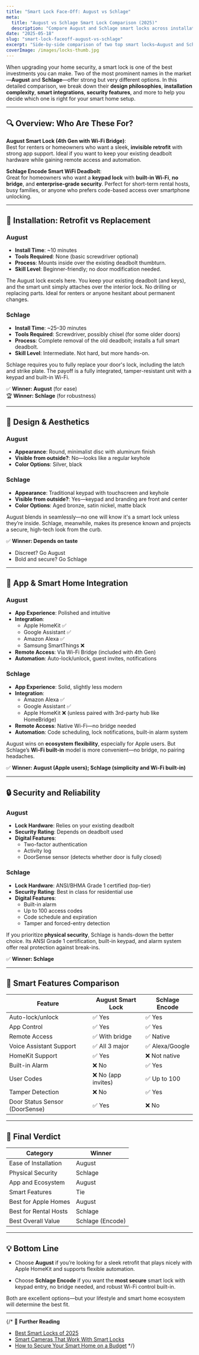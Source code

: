 ```yaml
---
title: "Smart Lock Face-Off: August vs Schlage"
meta:
  title: "August vs Schlage Smart Lock Comparison (2025)"
  description: "Compare August and Schlage smart locks across installation, features, app control, and security. Find out which smart lock is right for your home in 2025."
date: "2025-05-18"
slug: "smart-lock-faceoff-august-vs-schlage"
excerpt: "Side-by-side comparison of two top smart locks—August and Schlage. We break down features, installation ease, app integration, and security to help you choose the right one."
coverImage: /images/locks-thumb.jpg
---
```



When upgrading your home security, a smart lock is one of the best investments you can make. Two of the most prominent names in the market—**August** and **Schlage**—offer strong but very different options. In this detailed comparison, we break down their **design philosophies**, **installation complexity**, **smart integrations**, **security features**, and more to help you decide which one is right for your smart home setup.

---

## 🔍 Overview: Who Are These For?

**August Smart Lock (4th Gen with Wi-Fi Bridge)**:  
Best for renters or homeowners who want a sleek, **invisible retrofit** with strong app support. Ideal if you want to keep your existing deadbolt hardware while gaining remote access and automation.

**Schlage Encode Smart WiFi Deadbolt**:  
Great for homeowners who want a **keypad lock** with **built-in Wi-Fi**, **no bridge**, and **enterprise-grade security**. Perfect for short-term rental hosts, busy families, or anyone who prefers code-based access over smartphone unlocking.

---

## 🔧 Installation: Retrofit vs Replacement

### **August**
- **Install Time**: ~10 minutes
- **Tools Required**: None (basic screwdriver optional)
- **Process**: Mounts inside over the existing deadbolt thumbturn.
- **Skill Level**: Beginner-friendly; no door modification needed.

The August lock excels here. You keep your existing deadbolt (and keys), and the smart unit simply attaches over the interior lock. No drilling or replacing parts. Ideal for renters or anyone hesitant about permanent changes.

### **Schlage**
- **Install Time**: ~25–30 minutes
- **Tools Required**: Screwdriver, possibly chisel (for some older doors)
- **Process**: Complete removal of the old deadbolt; installs a full smart deadbolt.
- **Skill Level**: Intermediate. Not hard, but more hands-on.

Schlage requires you to fully replace your door's lock, including the latch and strike plate. The payoff is a fully integrated, tamper-resistant unit with a keypad and built-in Wi-Fi.

✅ **Winner: August** (for ease)  
🏆 **Winner: Schlage** (for robustness)

---

## 🎨 Design & Aesthetics

### **August**
- **Appearance**: Round, minimalist disc with aluminum finish
- **Visible from outside?**: No—looks like a regular keyhole
- **Color Options**: Silver, black

### **Schlage**
- **Appearance**: Traditional keypad with touchscreen and keyhole
- **Visible from outside?**: Yes—keypad and branding are front and center
- **Color Options**: Aged bronze, satin nickel, matte black

August blends in seamlessly—no one will know it's a smart lock unless they’re inside. Schlage, meanwhile, makes its presence known and projects a secure, high-tech look from the curb.

✅ **Winner: Depends on taste**  
- Discreet? Go August  
- Bold and secure? Go Schlage

---

## 📱 App & Smart Home Integration

### **August**
- **App Experience**: Polished and intuitive
- **Integration**:
  - Apple HomeKit ✅
  - Google Assistant ✅
  - Amazon Alexa ✅
  - Samsung SmartThings ❌
- **Remote Access**: Via Wi-Fi Bridge (included with 4th Gen)
- **Automation**: Auto-lock/unlock, guest invites, notifications

### **Schlage**
- **App Experience**: Solid, slightly less modern
- **Integration**:
  - Amazon Alexa ✅
  - Google Assistant ✅
  - Apple HomeKit ❌ (unless paired with 3rd-party hub like HomeBridge)
- **Remote Access**: Native Wi-Fi—no bridge needed
- **Automation**: Code scheduling, lock notifications, built-in alarm system

August wins on **ecosystem flexibility**, especially for Apple users. But Schlage’s **Wi-Fi built-in** model is more convenient—no bridge, no pairing headaches.

✅ **Winner: August (Apple users); Schlage (simplicity and Wi-Fi built-in)**

---

## 🔒 Security and Reliability

### **August**
- **Lock Hardware**: Relies on your existing deadbolt
- **Security Rating**: Depends on deadbolt used
- **Digital Features**:
  - Two-factor authentication
  - Activity log
  - DoorSense sensor (detects whether door is fully closed)

### **Schlage**
- **Lock Hardware**: ANSI/BHMA Grade 1 certified (top-tier)
- **Security Rating**: Best in class for residential use
- **Digital Features**:
  - Built-in alarm
  - Up to 100 access codes
  - Code schedule and expiration
  - Tamper and forced-entry detection

If you prioritize **physical security**, Schlage is hands-down the better choice. Its ANSI Grade 1 certification, built-in keypad, and alarm system offer real protection against break-ins.

✅ **Winner: Schlage**

---

## 🧠 Smart Features Comparison

<div className="overflow-x-auto my-6">
<table className="min-w-full text-sm border border-gray-300">
  <thead className="bg-gray-100 text-xs font-semibold text-gray-700">
    <tr>
      <th className="p-2 text-left">Feature</th>
      <th className="p-2 text-left">August Smart Lock</th>
      <th className="p-2 text-left">Schlage Encode</th>
    </tr>
  </thead>
  <tbody className="divide-y divide-gray-200">
    <tr><td className="p-2">Auto-lock/unlock</td><td className="p-2">✅ Yes</td><td className="p-2">✅ Yes</td></tr>
    <tr><td className="p-2">App Control</td><td className="p-2">✅ Yes</td><td className="p-2">✅ Yes</td></tr>
    <tr><td className="p-2">Remote Access</td><td className="p-2">✅ With bridge</td><td className="p-2">✅ Native</td></tr>
    <tr><td className="p-2">Voice Assistant Support</td><td className="p-2">✅ All 3 major</td><td className="p-2">✅ Alexa/Google</td></tr>
    <tr><td className="p-2">HomeKit Support</td><td className="p-2">✅ Yes</td><td className="p-2">❌ Not native</td></tr>
    <tr><td className="p-2">Built-in Alarm</td><td className="p-2">❌ No</td><td className="p-2">✅ Yes</td></tr>
    <tr><td className="p-2">User Codes</td><td className="p-2">❌ No (app invites)</td><td className="p-2">✅ Up to 100</td></tr>
    <tr><td className="p-2">Tamper Detection</td><td className="p-2">❌ No</td><td className="p-2">✅ Yes</td></tr>
    <tr><td className="p-2">Door Status Sensor (DoorSense)</td><td className="p-2">✅ Yes</td><td className="p-2">❌ No</td></tr>
  </tbody>
</table>
</div>

---

## 🏁 Final Verdict

<div className="overflow-x-auto my-6">
<table className="min-w-full text-sm border border-gray-300">
  <thead className="bg-gray-100 text-xs font-semibold text-gray-700">
    <tr>
      <th className="p-2 text-left">Category</th>
      <th className="p-2 text-left">Winner</th>
    </tr>
  </thead>
  <tbody className="divide-y divide-gray-200">
    <tr><td className="p-2">Ease of Installation</td><td className="p-2">August</td></tr>
    <tr><td className="p-2">Physical Security</td><td className="p-2">Schlage</td></tr>
    <tr><td className="p-2">App and Ecosystem</td><td className="p-2">August</td></tr>
    <tr><td className="p-2">Smart Features</td><td className="p-2">Tie</td></tr>
    <tr><td className="p-2">Best for Apple Homes</td><td className="p-2">August</td></tr>
    <tr><td className="p-2">Best for Rental Hosts</td><td className="p-2">Schlage</td></tr>
    <tr><td className="p-2">Best Overall Value</td><td className="p-2 font-semibold">Schlage (Encode)</td></tr>
  </tbody>
</table>
</div>

---

## 💡 Bottom Line

- Choose **August** if you’re looking for a sleek retrofit that plays nicely with Apple HomeKit and supports flexible automation.

<BuyOnAmazon href="https://geni.us/augusthome" />

- Choose **Schlage Encode** if you want the **most secure** smart lock with keypad entry, no bridge needed, and robust Wi-Fi control built-in.

<BuyOnAmazon href="https://geni.us/OdRY" />

Both are excellent options—but your lifestyle and smart home ecosystem will determine the best fit.

---
{/*
🔗 **Further Reading**
- [Best Smart Locks of 2025](/categories/locks)
- [Smart Cameras That Work With Smart Locks](/categories/cameras)
- [How to Secure Your Smart Home on a Budget](/categories/basics) */}
